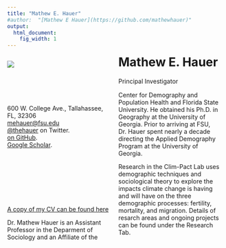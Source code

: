 ```yaml
---
title: "Mathew E. Hauer"
#author:  "[Mathew E Hauer](https://github.com/mathewhauer)"
output:
  html_document:
    fig_width: 1
---
```


<!---From http://stackoverflow.com/questions/31753897/2-column-section-in-r-markdown:
Put in your css file or directly in rmarkdown--->
<style>
  .col2 {
    columns: 2 200px;         /* number of columns and width in pixels*/
    -webkit-columns: 2 200px; /* chrome, safari */
    -moz-columns: 2 200px;    /* firefox */
  }
</style>

<div class="col2">

![](../images/headshot.png)
<br>
<br>



# Mathew E. Hauer

Principal Investigator
</div>


<!-- #################################### -->

<style>
  .col2 {
    columns: 2 200px;         /* number of columns and width in pixels*/
    -webkit-columns: 2 200px; /* chrome, safari */
    -moz-columns: 2 200px;    /* firefox */
  }
</style>

<div class="col2">
<br>
<link rel="stylesheet" href="https://cdnjs.cloudflare.com/ajax/libs/font-awesome/4.7.0/css/font-awesome.min.css">
<i class="fa fa-university"></i> 600 W. College Ave., Tallahassee, FL, 32306<br>
    <i class="fa fa-envelope"></i> <a href= "mailto:mehauer@fsu.edu">mehauer@fsu.edu</a><br>
    <i class="fa fa-twitter-square"></i> <a href="http://www.twitter.com/thehauer">@thehauer</a> on Twitter.<br>
    <i class="fa fa-github"></i> <a href= "https://github.com/mathewhauer">on GitHub</a>.<br>
    <i class="fa fa-graduation-cap"></i> <a href= "https://scholar.google.com/citations?user=SI0ST5YAAAAJ&hl=en">Google Scholar</a>.<br>

<br><br><br>
<br>
<br>
<br>
<br>
[A copy of my CV can be found here](../CV/Hauer_CV.pdf)

Dr. Mathew Hauer is an Assistant Professor in the Deparment of Sociology and an Affiliate of the Center for Demography and Population Health and Florida State University. He obtained his Ph.D. in Geography at the University of Georgia. Prior to arriving at FSU, Dr. Hauer spent nearly a decade directing the Applied Demography Program at the University of Georgia.

Research in the Clim-Pact Lab uses demographic techniques and sociological theory to explore the impacts climate change is having and will have on the three demographic processes: fertility, mortality, and migration. Details of resarch areas and ongoing projects can be found under the Research Tab.
</div>